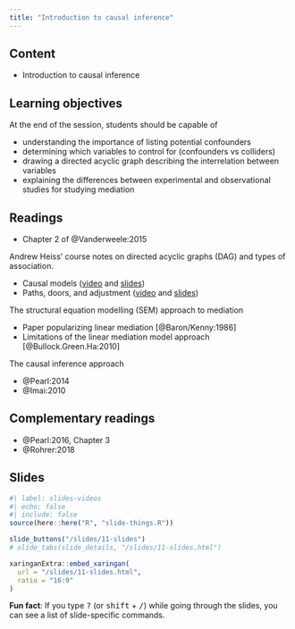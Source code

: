 ```yaml
---
title: "Introduction to causal inference"
---
```


## Content

- Introduction to causal inference


## Learning objectives

At the end of the session, students should be capable of

- understanding the importance of listing potential confounders
- determining which variables to control for (confounders vs colliders)
- drawing a directed acyclic graph describing the interrelation between variables
- explaining the differences between experimental and observational studies for studying mediation


## Readings

- <i class="fas fa-book"></i>Chapter 2 of @Vanderweele:2015

Andrew Heiss' course notes on directed acyclic graphs (DAG) and types of association. 

- Causal models ([video](https://www.youtube.com/watch?v=kJQuH3nssfI&list=PLS6tnpTr39sFVrHdTifzlyS9dsJjhEhsF) and [slides](https://evalf21.classes.andrewheiss.com/slides/04-slides.html#causal-models))
- Paths, doors, and adjustment ([video](https://www.youtube.com/watch?v=_qs_1B4ySWY) and [slides](https://evalf21.classes.andrewheiss.com/slides/04-slides.html#58))

The structural equation modelling (SEM) approach to mediation

- Paper popularizing linear mediation [@Baron/Kenny:1986]
- Limitations of the linear mediation model approach [@Bullock.Green.Ha:2010]

The causal inference approach

- @Pearl:2014
- @Imai:2010

## Complementary readings

- @Pearl:2016, Chapter 3
- @Rohrer:2018


## Slides

```r
#| label: slides-videos
#| echo: false
#| include: false
source(here::here("R", "slide-things.R"))
```

```r
slide_buttons("/slides/11-slides")
# slide_tabs(slide_details, "/slides/11-slides.html")
```

```r
xaringanExtra::embed_xaringan(
  url = "/slides/11-slides.html",
  ratio = "16:9"
)
```

:::{.callout-tip}
**Fun fact**: If you type <kbd>?</kbd> (or <kbd>shift</kbd> + <kbd>/</kbd>) while going through the slides, you can see a list of slide-specific commands.
:::
